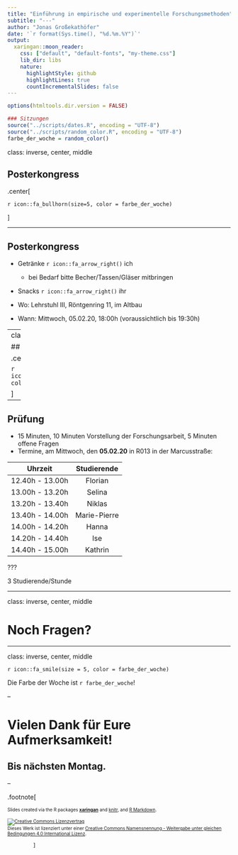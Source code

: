 ```yaml
---
title: "Einführung in empirische und experimentelle Forschungsmethoden"
subtitle: "---"
author: "Jonas Großekathöfer"
date: '`r format(Sys.time(), "%d.%m.%Y")`'
output:
  xaringan::moon_reader:
    css: ["default", "default-fonts", "my-theme.css"]
    lib_dir: libs
    nature:
      highlightStyle: github
      highlightLines: true
      countIncrementalSlides: false
---
```


```r

options(htmltools.dir.version = FALSE)

### Sitzungen
source("../scripts/dates.R", encoding = "UTF-8")
source("../scripts/random_color.R", encoding = "UTF-8")
farbe_der_woche = random_color()

```
class: inverse, center, middle

## Posterkongress ##

.center[

`r icon::fa_bullhorn(size=5, color = farbe_der_woche)`

]

---

## Posterkongress ##

+   Getränke `r icon::fa_arrow_right()` ich
    +   bei Bedarf bitte Becher/Tassen/Gläser mitbringen

+   Snacks `r icon::fa_arrow_right()` ihr

+   Wo: Lehrstuhl III, Röntgenring 11, im Altbau 
+   Wann: Mittwoch, 05.02.20, 18:00h (voraussichtlich bis 19:30h)

---
class: inverse, center, middle

## Prüfung ##

.center[

`r icon::fa_chalkboard_teacher(size=5, color = farbe_der_woche)`

]

---

## Prüfung ##

+   15 Minuten, 10 Minuten Vorstellung der Forschungsarbeit, 5 Minuten offene Fragen
+   Termine, am Mittwoch, den **05.02.20** in R013 in der Marcusstraße:

| Uhrzeit         | Studierende  |
| :-------------: | :----------: |
| 12.40h - 13.00h | Florian      |
| 13.00h - 13.20h | Selina       |
| 13.20h - 13.40h | Niklas       |
| 13.40h - 14.00h | Marie-Pierre |
| 14.00h - 14.20h | Hanna        |
| 14.20h - 14.40h | Ise          |
| 14.40h - 15.00h | Kathrin      |

???

3 Studierende/Stunde

---

class: inverse, center, middle

# Noch Fragen?

---

class: inverse, center, middle

`r icon::fa_smile(size = 5, color = farbe_der_woche)`

Die Farbe der Woche ist `r farbe_der_woche`!

--

# Vielen Dank für Eure Aufmerksamkeit!


## Bis nächsten Montag.

--

.footnote[

<font size="-2">Slides created via the R packages
[**xaringan**](https://github.com/yihui/xaringan) and
[knitr](http://yihui.name/knitr), and [R
Markdown](https://rmarkdown.rstudio.com).

<a rel="license" href="http://creativecommons.org/licenses/by-sa/4.0/"><img
alt="Creative Commons Lizenzvertrag" style="border-width:0"
src="https://i.creativecommons.org/l/by-sa/4.0/88x31.png" /></a><br />Dieses
Werk ist lizenziert unter einer <a rel="license"
href="http://creativecommons.org/licenses/by-sa/4.0/">Creative Commons
Namensnennung - Weitergabe unter gleichen Bedingungen 4.0 International
Lizenz</a>.</font size>

            ]


